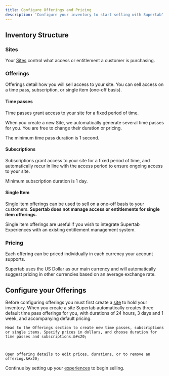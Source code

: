 ```yaml
---
title: Configure Offerings and Pricing
description: 'Configure your inventory to start selling with Supertab'
---
```


## Inventory Structure

### Sites

Your <a href="./sites">Sites</a> control what access or entitlement a customer is purchasing.

### Offerings

Offerings detail how you will sell access to your site.
You can sell access on a time pass, subscription, or single item (one-off basis).

#### Time passes

Time passes grant access to your site for a fixed period of time.

When you create a new Site, we automatically generate several time passes for you.
You are free to change their duration or pricing.

The minimum time pass duration is 1 second.

#### Subscriptions

Subscriptions grant access to your site for a fixed period of time, and automatically recur in line with the access period to ensure ongoing access to your site.

Minimum subscription duration is 1 day.

#### Single Item

Single item offerings can be used to sell on a one-off basis to your customers.
**Supertab does not manage access or entitlements for single item offerings.**

Single item offerings are useful if you wish to integrate Supertab Experiences with an existing entitlement management system.

### Pricing

Each offering can be priced individually in each currency your account supports.

Supertab uses the US Dollar as our main currency and will automatically suggest pricing in other currencies based on an average exchange rate.

## Configure your Offerings

<Steps>
  <Step title="Create a site">
    Before configuring offerings you must first create a <a href="./sites">site</a> to hold your inventory.
  </Step>

  <Step title="Create new offerings or edit defaults">
    When you create a site Supertab automatically creates three default time pass offerings for you, with durations of 24 hours, 3 days and 1 week, and accompanying default pricing.



    Head to the Offerings section to create new time passes, subscriptions or single items. Specify prices in dollars, and choose duration for time passes and subscriptions.&#x20;



    Open offering details to edit prices, durations, or to remove an offering.&#x20;


  </Step>

  <Step title="Set up experiences">
    Continue by setting up your <a href="./experiences">experiences</a> to begin selling.
  </Step>
</Steps>